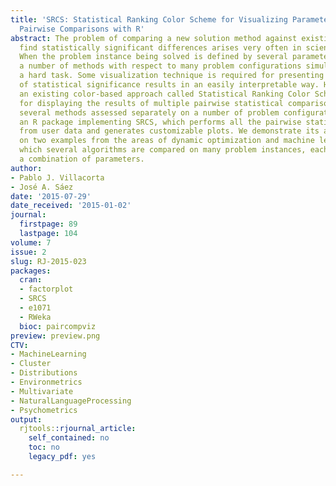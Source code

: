 ```yaml
---
title: 'SRCS: Statistical Ranking Color Scheme for Visualizing Parameterized Multiple
  Pairwise Comparisons with R'
abstract: The problem of comparing a new solution method against existing ones to
  find statistically significant differences arises very often in sciences and engineering.
  When the problem instance being solved is defined by several parameters, assessing
  a number of methods with respect to many problem configurations simultaneously becomes
  a hard task. Some visualization technique is required for presenting a large number
  of statistical significance results in an easily interpretable way. Here we review
  an existing color-based approach called Statistical Ranking Color Scheme (SRCS)
  for displaying the results of multiple pairwise statistical comparisons between
  several methods assessed separately on a number of problem configurations. We introduce
  an R package implementing SRCS, which performs all the pairwise statistical tests
  from user data and generates customizable plots. We demonstrate its applicability
  on two examples from the areas of dynamic optimization and machine learning, in
  which several algorithms are compared on many problem instances, each defined by
  a combination of parameters.
author:
- Pablo J. Villacorta
- José A. Sáez
date: '2015-07-29'
date_received: '2015-01-02'
journal:
  firstpage: 89
  lastpage: 104
volume: 7
issue: 2
slug: RJ-2015-023
packages:
  cran:
  - factorplot
  - SRCS
  - e1071
  - RWeka
  bioc: paircompviz
preview: preview.png
CTV:
- MachineLearning
- Cluster
- Distributions
- Environmetrics
- Multivariate
- NaturalLanguageProcessing
- Psychometrics
output:
  rjtools::rjournal_article:
    self_contained: no
    toc: no
    legacy_pdf: yes

---
```

